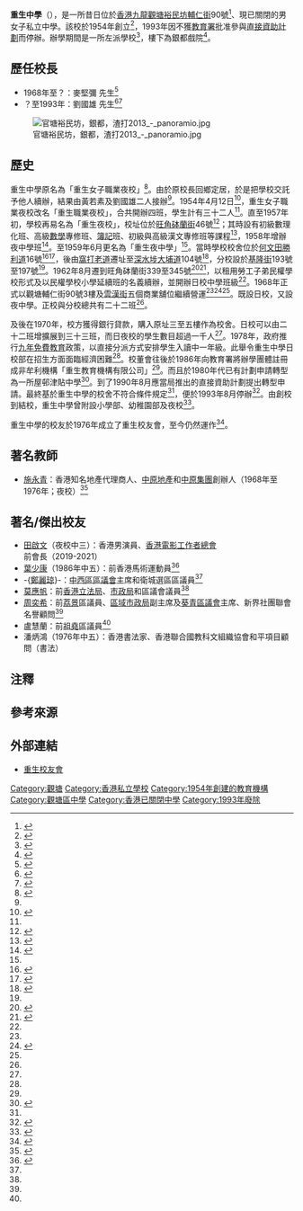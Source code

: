 {{Infobox School
| motto          = 
| name           = 重生中學
| native_name    = Chung Sang Middle School
| image          = 
| established    = 1954年
| closed         = 1993年
| type           = 私立
| founder        = 重生教育機構有限公司
| affiliation    = 
| district       = [[觀塘區|觀塘區]]
| address        = [[九龍|九龍]][[觀塘|觀塘]][[輔仁街|輔仁街]]90號
| faculty        = 
| religion       = 
| supervisor     = 
| principal      = 劉國雄先生
| vice_principal = 
| students       = 
| magazine       = 
| house          = 
| colors         = 
| website        = 
}}

'''重生中學'''（{{lang-en|Chung Sang Middle School}}），是一所昔日位於[[香港|香港]][[九龍|九龍]][[觀塘|觀塘]][[裕民坊|裕民坊]][[輔仁街|輔仁街]]90號<ref>{{cite news | title=重生中學昨慶祝校慶 | url=https://mmis.hkpl.gov.hk/coverpage/-/coverpage/view?_coverpage_WAR_mmisportalportlet_hsf=%E9%87%8D%E7%94%9F%E4%B8%AD%E5%AD%B8&p_r_p_-1078056564_c=QF757YsWv59H%2FuxqfBwEJOnX67O%2FFy6K&_coverpage_WAR_mmisportalportlet_o=4&_coverpage_WAR_mmisportalportlet_actual_q=%28%20verbatim_dc.collection%3A%28%22Old%5C%20HK%5C%20Newspapers%22%29%20%29%20AND+%28%20%28%20allTermsMandatory%3A%28true%29%20OR+all_dc.title%3A%28%E9%87%8D%E7%94%9F%E4%B8%AD%E5%AD%B8%29%20OR+all_dc.creator%3A%28%E9%87%8D%E7%94%9F%E4%B8%AD%E5%AD%B8%29%20OR+all_dc.contributor%3A%28%E9%87%8D%E7%94%9F%E4%B8%AD%E5%AD%B8%29%20OR+all_dc.subject%3A%28%E9%87%8D%E7%94%9F%E4%B8%AD%E5%AD%B8%29%20OR+fulltext%3A%28%E9%87%8D%E7%94%9F%E4%B8%AD%E5%AD%B8%29%20OR+all_dc.description%3A%28%E9%87%8D%E7%94%9F%E4%B8%AD%E5%AD%B8%29%20%29%20%29&_coverpage_WAR_mmisportalportlet_sort_field=score&_coverpage_WAR_mmisportalportlet_sort_order=desc | page=4 | publisher=大公報 | date=1975-04-14 | accessdate=2021-01-27 |quote= }}</ref>、現已關閉的男女子私立中學。該校於1954年創立<ref>{{cite news | title=重生中學 校慶聯歡 | url=https://mmis.hkpl.gov.hk/coverpage/-/coverpage/view?_coverpage_WAR_mmisportalportlet_hsf=%E9%87%8D%E7%94%9F%E4%B8%AD%E5%AD%B8&p_r_p_-1078056564_c=QF757YsWv59%2F9WIUSQ5l74Q3ni%2B9YygI&_coverpage_WAR_mmisportalportlet_o=3&_coverpage_WAR_mmisportalportlet_actual_q=%28%20verbatim_dc.collection%3A%28%22Old%5C%20HK%5C%20Newspapers%22%29%20%29%20AND+%28%20%28%20allTermsMandatory%3A%28true%29%20OR+all_dc.title%3A%28%E9%87%8D%E7%94%9F%E4%B8%AD%E5%AD%B8%29%20OR+all_dc.creator%3A%28%E9%87%8D%E7%94%9F%E4%B8%AD%E5%AD%B8%29%20OR+all_dc.contributor%3A%28%E9%87%8D%E7%94%9F%E4%B8%AD%E5%AD%B8%29%20OR+all_dc.subject%3A%28%E9%87%8D%E7%94%9F%E4%B8%AD%E5%AD%B8%29%20OR+fulltext%3A%28%E9%87%8D%E7%94%9F%E4%B8%AD%E5%AD%B8%29%20OR+all_dc.description%3A%28%E9%87%8D%E7%94%9F%E4%B8%AD%E5%AD%B8%29%20%29%20%29&_coverpage_WAR_mmisportalportlet_sort_field=score&_coverpage_WAR_mmisportalportlet_sort_order=desc | page=7 | publisher=華僑日報 | date=1975-04-16 | accessdate=2021-01-27 | quote= | archive-date=2021-01-31 | archive-url=https://web.archive.org/web/20210131211311/https://mmis.hkpl.gov.hk/coverpage/-/coverpage/view?_coverpage_WAR_mmisportalportlet_hsf=%E9%87%8D%E7%94%9F%E4%B8%AD%E5%AD%B8&p_r_p_-1078056564_c=QF757YsWv59%2F9WIUSQ5l74Q3ni%2B9YygI&_coverpage_WAR_mmisportalportlet_o=3&_coverpage_WAR_mmisportalportlet_actual_q=%28%20verbatim_dc.collection%3A%28%22Old%5C%20HK%5C%20Newspapers%22%29%20%29%20AND+%28%20%28%20allTermsMandatory%3A%28true%29%20OR+all_dc.title%3A%28%E9%87%8D%E7%94%9F%E4%B8%AD%E5%AD%B8%29%20OR+all_dc.creator%3A%28%E9%87%8D%E7%94%9F%E4%B8%AD%E5%AD%B8%29%20OR+all_dc.contributor%3A%28%E9%87%8D%E7%94%9F%E4%B8%AD%E5%AD%B8%29%20OR+all_dc.subject%3A%28%E9%87%8D%E7%94%9F%E4%B8%AD%E5%AD%B8%29%20OR+fulltext%3A%28%E9%87%8D%E7%94%9F%E4%B8%AD%E5%AD%B8%29%20OR+all_dc.description%3A%28%E9%87%8D%E7%94%9F%E4%B8%AD%E5%AD%B8%29%20%29%20%29&_coverpage_WAR_mmisportalportlet_sort_field=score&_coverpage_WAR_mmisportalportlet_sort_order=desc | dead-url=no }}</ref>，1993年因不獲[[教育局_(香港)|教育署]]批准參與[[直接資助計劃|直接資助計劃]]而停辦。辦學期間是一所左派學校<ref name="重生中學觀塘擴校 昨晚分區招待家長">{{cite news | title=重生中學觀塘擴校 昨晚分區招待家長 | url=https://mmis.hkpl.gov.hk/coverpage/-/coverpage/view?_coverpage_WAR_mmisportalportlet_hsf=%E9%87%8D%E7%94%9F%E4%B8%AD%E5%AD%B8&p_r_p_-1078056564_c=QF757YsWv59H%2FuxqfBwEJBD5CI%2Fc8VXu&_coverpage_WAR_mmisportalportlet_o=15&_coverpage_WAR_mmisportalportlet_actual_q=%28%20verbatim_dc.collection%3A%28%22Old%5C%20HK%5C%20Newspapers%22%29%20%29%20AND+%28%20%28%20allTermsMandatory%3A%28true%29%20OR+all_dc.title%3A%28%E9%87%8D%E7%94%9F%E4%B8%AD%E5%AD%B8%29%20OR+all_dc.creator%3A%28%E9%87%8D%E7%94%9F%E4%B8%AD%E5%AD%B8%29%20OR+all_dc.contributor%3A%28%E9%87%8D%E7%94%9F%E4%B8%AD%E5%AD%B8%29%20OR+all_dc.subject%3A%28%E9%87%8D%E7%94%9F%E4%B8%AD%E5%AD%B8%29%20OR+fulltext%3A%28%E9%87%8D%E7%94%9F%E4%B8%AD%E5%AD%B8%29%20OR+all_dc.description%3A%28%E9%87%8D%E7%94%9F%E4%B8%AD%E5%AD%B8%29%20%29%20%29&_coverpage_WAR_mmisportalportlet_sort_field=score&_coverpage_WAR_mmisportalportlet_sort_order=desc | page=3 | publisher=大公報 | date=1968-12-08 | accessdate=2021-01-27 | quote= | archive-date=2021-02-05 | archive-url=https://web.archive.org/web/20210205091439/https://mmis.hkpl.gov.hk/coverpage/-/coverpage/view?_coverpage_WAR_mmisportalportlet_hsf=%E9%87%8D%E7%94%9F%E4%B8%AD%E5%AD%B8&p_r_p_-1078056564_c=QF757YsWv59H%2FuxqfBwEJBD5CI%2Fc8VXu&_coverpage_WAR_mmisportalportlet_o=15&_coverpage_WAR_mmisportalportlet_actual_q=%28%20verbatim_dc.collection%3A%28%22Old%5C%20HK%5C%20Newspapers%22%29%20%29%20AND+%28%20%28%20allTermsMandatory%3A%28true%29%20OR+all_dc.title%3A%28%E9%87%8D%E7%94%9F%E4%B8%AD%E5%AD%B8%29%20OR+all_dc.creator%3A%28%E9%87%8D%E7%94%9F%E4%B8%AD%E5%AD%B8%29%20OR+all_dc.contributor%3A%28%E9%87%8D%E7%94%9F%E4%B8%AD%E5%AD%B8%29%20OR+all_dc.subject%3A%28%E9%87%8D%E7%94%9F%E4%B8%AD%E5%AD%B8%29%20OR+fulltext%3A%28%E9%87%8D%E7%94%9F%E4%B8%AD%E5%AD%B8%29%20OR+all_dc.description%3A%28%E9%87%8D%E7%94%9F%E4%B8%AD%E5%AD%B8%29%20%29%20%29&_coverpage_WAR_mmisportalportlet_sort_field=score&_coverpage_WAR_mmisportalportlet_sort_order=desc | dead-url=no }}</ref>，樓下為銀都戲院<ref>{{cite web |url=http://www.singpao.com.hk/index.php?fi=news1&id=17877 |title=觀塘書店 |last= |first= |date=2017-01-16 |website= |publisher=成報 |access-date=2021-01-27 |quote= |archive-date=2021-02-27 |archive-url=https://web.archive.org/web/20210227065359/http://www.singpao.com.hk/index.php?fi=news1&id=17877 |dead-url=no }}</ref>。

==歷任校長==
* 1968年至？：麥堅彌 先生<ref>{{cite news |title=七校舉行畢業禮 重生中學 |url=https://mmis.hkpl.gov.hk/coverpage/-/coverpage/view?_coverpage_WAR_mmisportalportlet_hsf=%E7%95%A2%E6%A5%AD%E7%A6%AE&_coverpage_WAR_mmisportalportlet_actual_q=%28%20verbatim_dc.collection%3A%28%22Old%5C%20HK%5C%20Newspapers%22%29%20%29%20AND+%28%20%28%20allTermsMandatory%3A%28true%29%20OR+all_dc.title%3A%28%E7%95%A2%E6%A5%AD%E7%A6%AE%29%20OR+all_dc.creator%3A%28%E7%95%A2%E6%A5%AD%E7%A6%AE%29%20OR+all_dc.contributor%3A%28%E7%95%A2%E6%A5%AD%E7%A6%AE%29%20OR+all_dc.subject%3A%28%E7%95%A2%E6%A5%AD%E7%A6%AE%29%20OR+fulltext%3A%28%E7%95%A2%E6%A5%AD%E7%A6%AE%29%20OR+all_dc.description%3A%28%E7%95%A2%E6%A5%AD%E7%A6%AE%29%20%29%20%29&_coverpage_WAR_mmisportalportlet_sort_field=dc.publicationdate_bsort&p_r_p_-1078056564_c=QF757YsWv59%2F9WIUSQ5l7wHr6VpXyTjJ&_coverpage_WAR_mmisportalportlet_o=844&_coverpage_WAR_mmisportalportlet_sort_order=asc&_coverpage_WAR_mmisportalportlet_filter=dc.publicationdate_dt%3A%5B1970-01-01T00%3A00%3A00Z+TO+1979-12-31T15%3A59%3A59Z%5D |page=11 |language= |newspaper=華僑日報 | date=1975-07-22 |accessdate=2022-05-09 |quote= }}</ref>
* ？至1993年：劉國雄 先生<ref>{{cite news | title=劉國雄在重生中學畢業禮上稱 中文中學具優越 | url=https://mmis.hkpl.gov.hk/coverpage/-/coverpage/view?_coverpage_WAR_mmisportalportlet_hsf=%E9%87%8D%E7%94%9F%E4%B8%AD%E5%AD%B8&p_r_p_-1078056564_c=QF757YsWv59H%2FuxqfBwEJD6EBfnfx7hD&_coverpage_WAR_mmisportalportlet_o=18&_coverpage_WAR_mmisportalportlet_actual_q=%28%20verbatim_dc.collection%3A%28%22Old%5C%20HK%5C%20Newspapers%22%29%20%29%20AND+%28%20%28%20allTermsMandatory%3A%28true%29%20OR+all_dc.title%3A%28%E9%87%8D%E7%94%9F%E4%B8%AD%E5%AD%B8%29%20OR+all_dc.creator%3A%28%E9%87%8D%E7%94%9F%E4%B8%AD%E5%AD%B8%29%20OR+all_dc.contributor%3A%28%E9%87%8D%E7%94%9F%E4%B8%AD%E5%AD%B8%29%20OR+all_dc.subject%3A%28%E9%87%8D%E7%94%9F%E4%B8%AD%E5%AD%B8%29%20OR+fulltext%3A%28%E9%87%8D%E7%94%9F%E4%B8%AD%E5%AD%B8%29%20OR+all_dc.description%3A%28%E9%87%8D%E7%94%9F%E4%B8%AD%E5%AD%B8%29%20%29%20%29&_coverpage_WAR_mmisportalportlet_sort_field=score&_coverpage_WAR_mmisportalportlet_sort_order=desc | page=6 | publisher=大公報 | date=1985-06-17 | accessdate=2021-01-27 | quote= | archive-date=2021-01-31 | archive-url=https://web.archive.org/web/20210131234059/https://mmis.hkpl.gov.hk/coverpage/-/coverpage/view?_coverpage_WAR_mmisportalportlet_hsf=%E9%87%8D%E7%94%9F%E4%B8%AD%E5%AD%B8&p_r_p_-1078056564_c=QF757YsWv59H%2FuxqfBwEJD6EBfnfx7hD&_coverpage_WAR_mmisportalportlet_o=18&_coverpage_WAR_mmisportalportlet_actual_q=%28%20verbatim_dc.collection%3A%28%22Old%5C%20HK%5C%20Newspapers%22%29%20%29%20AND+%28%20%28%20allTermsMandatory%3A%28true%29%20OR+all_dc.title%3A%28%E9%87%8D%E7%94%9F%E4%B8%AD%E5%AD%B8%29%20OR+all_dc.creator%3A%28%E9%87%8D%E7%94%9F%E4%B8%AD%E5%AD%B8%29%20OR+all_dc.contributor%3A%28%E9%87%8D%E7%94%9F%E4%B8%AD%E5%AD%B8%29%20OR+all_dc.subject%3A%28%E9%87%8D%E7%94%9F%E4%B8%AD%E5%AD%B8%29%20OR+fulltext%3A%28%E9%87%8D%E7%94%9F%E4%B8%AD%E5%AD%B8%29%20OR+all_dc.description%3A%28%E9%87%8D%E7%94%9F%E4%B8%AD%E5%AD%B8%29%20%29%20%29&_coverpage_WAR_mmisportalportlet_sort_field=score&_coverpage_WAR_mmisportalportlet_sort_order=desc | dead-url=no }}</ref><ref>{{cite news | title=就讀中或英文學校學生 中英水手應達一定程度 | url=https://mmis.hkpl.gov.hk/coverpage/-/coverpage/view?_coverpage_WAR_mmisportalportlet_hsf=%E9%87%8D%E7%94%9F%E4%B8%AD%E5%AD%B8&p_r_p_-1078056564_c=QF757YsWv58JCjtBMMIqorHRqwh2sxdM&_coverpage_WAR_mmisportalportlet_o=33&_coverpage_WAR_mmisportalportlet_actual_q=%28%20verbatim_dc.collection%3A%28%22Old%5C%20HK%5C%20Newspapers%22%29%20%29%20AND+%28%20%28%20allTermsMandatory%3A%28true%29%20OR+all_dc.title%3A%28%E9%87%8D%E7%94%9F%E4%B8%AD%E5%AD%B8%29%20OR+all_dc.creator%3A%28%E9%87%8D%E7%94%9F%E4%B8%AD%E5%AD%B8%29%20OR+all_dc.contributor%3A%28%E9%87%8D%E7%94%9F%E4%B8%AD%E5%AD%B8%29%20OR+all_dc.subject%3A%28%E9%87%8D%E7%94%9F%E4%B8%AD%E5%AD%B8%29%20OR+fulltext%3A%28%E9%87%8D%E7%94%9F%E4%B8%AD%E5%AD%B8%29%20OR+all_dc.description%3A%28%E9%87%8D%E7%94%9F%E4%B8%AD%E5%AD%B8%29%20%29%20%29&_coverpage_WAR_mmisportalportlet_sort_field=score&_coverpage_WAR_mmisportalportlet_sort_order=desc | page=9 | publisher=華僑日報 | date=1991-06-17 | accessdate=2021-01-27 | quote= | archive-date=2021-02-01 | archive-url=https://web.archive.org/web/20210201050106/https://mmis.hkpl.gov.hk/coverpage/-/coverpage/view?_coverpage_WAR_mmisportalportlet_hsf=%E9%87%8D%E7%94%9F%E4%B8%AD%E5%AD%B8&p_r_p_-1078056564_c=QF757YsWv58JCjtBMMIqorHRqwh2sxdM&_coverpage_WAR_mmisportalportlet_o=33&_coverpage_WAR_mmisportalportlet_actual_q=(%20verbatim_dc.collection:(%22Old%5C%20HK%5C%20Newspapers%22)%20)%20AND+(%20(%20allTermsMandatory:(true)%20OR+all_dc.title:(%E9%87%8D%E7%94%9F%E4%B8%AD%E5%AD%B8)%20OR+all_dc.creator:(%E9%87%8D%E7%94%9F%E4%B8%AD%E5%AD%B8)%20OR+all_dc.contributor:(%E9%87%8D%E7%94%9F%E4%B8%AD%E5%AD%B8)%20OR+all_dc.subject:(%E9%87%8D%E7%94%9F%E4%B8%AD%E5%AD%B8)%20OR+fulltext:(%E9%87%8D%E7%94%9F%E4%B8%AD%E5%AD%B8)%20OR+all_dc.description:(%E9%87%8D%E7%94%9F%E4%B8%AD%E5%AD%B8)%20)%20)&_coverpage_WAR_mmisportalportlet_sort_field=score&_coverpage_WAR_mmisportalportlet_sort_order=desc | dead-url=no }}</ref>

[[File:官塘裕民坊，銀都，渣打2013_-_panoramio.jpg|right]]

==歷史==
重生中學原名為「重生女子職業夜校」<ref name="重生校友通訊">{{cite web |url=http://chungsangalumni.org/page19.php |title=重生校友通訊 |last= |first= |date=2019-03-27 |website= |publisher=重生校友會 |access-date=2021-01-27 |quote= |archive-date=2021-02-01 |archive-url=https://web.archive.org/web/20210201050714/http://chungsangalumni.org/page19.php |dead-url=no }}</ref>。由於原校長回鄉定居，於是把學校交託予他人續辦，結果由黃若素及劉國雄二人接辦<ref name="重生校友通訊" />。1954年4月12日<ref>{{cite news | title=重生夜校 祝五周年 | url=https://mmis.hkpl.gov.hk/coverpage/-/coverpage/view?_coverpage_WAR_mmisportalportlet_hsf=%E9%87%8D%E7%94%9F%E5%A4%9C%E6%A0%A1&p_r_p_-1078056564_c=QF757YsWv5%2FH7zGe%2FKF%2BFCwI2v553PSN&_coverpage_WAR_mmisportalportlet_o=19&_coverpage_WAR_mmisportalportlet_actual_q=%28%20verbatim_dc.collection%3A%28%22Old%5C%20HK%5C%20Newspapers%22%29%20%29%20AND+%28%20%28%20allTermsMandatory%3A%28true%29%20OR+all_dc.title%3A%28%E9%87%8D%E7%94%9F%E5%A4%9C%E6%A0%A1%29%20OR+all_dc.creator%3A%28%E9%87%8D%E7%94%9F%E5%A4%9C%E6%A0%A1%29%20OR+all_dc.contributor%3A%28%E9%87%8D%E7%94%9F%E5%A4%9C%E6%A0%A1%29%20OR+all_dc.subject%3A%28%E9%87%8D%E7%94%9F%E5%A4%9C%E6%A0%A1%29%20OR+fulltext%3A%28%E9%87%8D%E7%94%9F%E5%A4%9C%E6%A0%A1%29%20OR+all_dc.description%3A%28%E9%87%8D%E7%94%9F%E5%A4%9C%E6%A0%A1%29%20%29%20%29&_coverpage_WAR_mmisportalportlet_sort_field=score&_coverpage_WAR_mmisportalportlet_sort_order=desc | page=14 | publisher=華僑日報 | date=1959-04-14 | accessdate=2021-01-27 | quote= | archive-date=2021-02-05 | archive-url=https://web.archive.org/web/20210205054929/https://mmis.hkpl.gov.hk/coverpage/-/coverpage/view?_coverpage_WAR_mmisportalportlet_hsf=%E9%87%8D%E7%94%9F%E5%A4%9C%E6%A0%A1&p_r_p_-1078056564_c=QF757YsWv5%2FH7zGe%2FKF%2BFCwI2v553PSN&_coverpage_WAR_mmisportalportlet_o=19&_coverpage_WAR_mmisportalportlet_actual_q=%28%20verbatim_dc.collection%3A%28%22Old%5C%20HK%5C%20Newspapers%22%29%20%29%20AND+%28%20%28%20allTermsMandatory%3A%28true%29%20OR+all_dc.title%3A%28%E9%87%8D%E7%94%9F%E5%A4%9C%E6%A0%A1%29%20OR+all_dc.creator%3A%28%E9%87%8D%E7%94%9F%E5%A4%9C%E6%A0%A1%29%20OR+all_dc.contributor%3A%28%E9%87%8D%E7%94%9F%E5%A4%9C%E6%A0%A1%29%20OR+all_dc.subject%3A%28%E9%87%8D%E7%94%9F%E5%A4%9C%E6%A0%A1%29%20OR+fulltext%3A%28%E9%87%8D%E7%94%9F%E5%A4%9C%E6%A0%A1%29%20OR+all_dc.description%3A%28%E9%87%8D%E7%94%9F%E5%A4%9C%E6%A0%A1%29%20%29%20%29&_coverpage_WAR_mmisportalportlet_sort_field=score&_coverpage_WAR_mmisportalportlet_sort_order=desc | dead-url=no }}</ref>，重生女子職業夜校改名「重生職業夜校」，合共開辦四班，學生計有三十二人<ref name="重生校友通訊" />。直至1957年初，學校再易名為「重生夜校」，校址位於[[旺角|旺角]][[砵蘭街|砵蘭街]]46號<ref>{{cite news | title=重生夜校招生 | url=https://mmis.hkpl.gov.hk/coverpage/-/coverpage/view?_coverpage_WAR_mmisportalportlet_hsf=%E9%87%8D%E7%94%9F%E5%A4%9C%E6%A0%A1&p_r_p_-1078056564_c=QF757YsWv59H%2FuxqfBwEJB8DBIuug2Cb&_coverpage_WAR_mmisportalportlet_o=2&_coverpage_WAR_mmisportalportlet_actual_q=%28%20verbatim_dc.collection%3A%28%22Old%5C%20HK%5C%20Newspapers%22%29%20%29%20AND+%28%20%28%20allTermsMandatory%3A%28true%29%20OR+all_dc.title%3A%28%E9%87%8D%E7%94%9F%E5%A4%9C%E6%A0%A1%29%20OR+all_dc.creator%3A%28%E9%87%8D%E7%94%9F%E5%A4%9C%E6%A0%A1%29%20OR+all_dc.contributor%3A%28%E9%87%8D%E7%94%9F%E5%A4%9C%E6%A0%A1%29%20OR+all_dc.subject%3A%28%E9%87%8D%E7%94%9F%E5%A4%9C%E6%A0%A1%29%20OR+fulltext%3A%28%E9%87%8D%E7%94%9F%E5%A4%9C%E6%A0%A1%29%20OR+all_dc.description%3A%28%E9%87%8D%E7%94%9F%E5%A4%9C%E6%A0%A1%29%20%29%20%29&_coverpage_WAR_mmisportalportlet_sort_field=score&_coverpage_WAR_mmisportalportlet_sort_order=desc | page=5 | publisher=大公報 | date=1957-08-03 | accessdate=2021-01-27 | quote= | archive-date=2021-02-05 | archive-url=https://web.archive.org/web/20210205042901/https://mmis.hkpl.gov.hk/coverpage/-/coverpage/view?_coverpage_WAR_mmisportalportlet_hsf=%E9%87%8D%E7%94%9F%E5%A4%9C%E6%A0%A1&p_r_p_-1078056564_c=QF757YsWv59H%2FuxqfBwEJB8DBIuug2Cb&_coverpage_WAR_mmisportalportlet_o=2&_coverpage_WAR_mmisportalportlet_actual_q=%28%20verbatim_dc.collection%3A%28%22Old%5C%20HK%5C%20Newspapers%22%29%20%29%20AND+%28%20%28%20allTermsMandatory%3A%28true%29%20OR+all_dc.title%3A%28%E9%87%8D%E7%94%9F%E5%A4%9C%E6%A0%A1%29%20OR+all_dc.creator%3A%28%E9%87%8D%E7%94%9F%E5%A4%9C%E6%A0%A1%29%20OR+all_dc.contributor%3A%28%E9%87%8D%E7%94%9F%E5%A4%9C%E6%A0%A1%29%20OR+all_dc.subject%3A%28%E9%87%8D%E7%94%9F%E5%A4%9C%E6%A0%A1%29%20OR+fulltext%3A%28%E9%87%8D%E7%94%9F%E5%A4%9C%E6%A0%A1%29%20OR+all_dc.description%3A%28%E9%87%8D%E7%94%9F%E5%A4%9C%E6%A0%A1%29%20%29%20%29&_coverpage_WAR_mmisportalportlet_sort_field=score&_coverpage_WAR_mmisportalportlet_sort_order=desc | dead-url=no }}</ref>；其時設有初級數理化班、高級[[數學|數學]]專修班、[[簿記|簿記]]班、初級與高級漢文專修班等課程<ref>{{cite news | title=重生夜校招生 | url=https://mmis.hkpl.gov.hk/coverpage/-/coverpage/view?_coverpage_WAR_mmisportalportlet_hsf=%E9%87%8D%E7%94%9F%E5%A4%9C%E6%A0%A1&p_r_p_-1078056564_c=QF757YsWv59H%2FuxqfBwEJPbd6a24F6UX&_coverpage_WAR_mmisportalportlet_o=3&_coverpage_WAR_mmisportalportlet_actual_q=%28%20verbatim_dc.collection%3A%28%22Old%5C%20HK%5C%20Newspapers%22%29%20%29%20AND+%28%20%28%20allTermsMandatory%3A%28true%29%20OR+all_dc.title%3A%28%E9%87%8D%E7%94%9F%E5%A4%9C%E6%A0%A1%29%20OR+all_dc.creator%3A%28%E9%87%8D%E7%94%9F%E5%A4%9C%E6%A0%A1%29%20OR+all_dc.contributor%3A%28%E9%87%8D%E7%94%9F%E5%A4%9C%E6%A0%A1%29%20OR+all_dc.subject%3A%28%E9%87%8D%E7%94%9F%E5%A4%9C%E6%A0%A1%29%20OR+fulltext%3A%28%E9%87%8D%E7%94%9F%E5%A4%9C%E6%A0%A1%29%20OR+all_dc.description%3A%28%E9%87%8D%E7%94%9F%E5%A4%9C%E6%A0%A1%29%20%29%20%29&_coverpage_WAR_mmisportalportlet_sort_field=score&_coverpage_WAR_mmisportalportlet_sort_order=desc | page=5 | publisher=大公報 | date=1957-07-14 | accessdate=2021-01-27 | quote= | archive-date=2021-02-04 | archive-url=https://web.archive.org/web/20210204024248/https://mmis.hkpl.gov.hk/coverpage/-/coverpage/view?_coverpage_WAR_mmisportalportlet_hsf=%E9%87%8D%E7%94%9F%E5%A4%9C%E6%A0%A1&p_r_p_-1078056564_c=QF757YsWv59H%2FuxqfBwEJPbd6a24F6UX&_coverpage_WAR_mmisportalportlet_o=3&_coverpage_WAR_mmisportalportlet_actual_q=%28%20verbatim_dc.collection%3A%28%22Old%5C%20HK%5C%20Newspapers%22%29%20%29%20AND+%28%20%28%20allTermsMandatory%3A%28true%29%20OR+all_dc.title%3A%28%E9%87%8D%E7%94%9F%E5%A4%9C%E6%A0%A1%29%20OR+all_dc.creator%3A%28%E9%87%8D%E7%94%9F%E5%A4%9C%E6%A0%A1%29%20OR+all_dc.contributor%3A%28%E9%87%8D%E7%94%9F%E5%A4%9C%E6%A0%A1%29%20OR+all_dc.subject%3A%28%E9%87%8D%E7%94%9F%E5%A4%9C%E6%A0%A1%29%20OR+fulltext%3A%28%E9%87%8D%E7%94%9F%E5%A4%9C%E6%A0%A1%29%20OR+all_dc.description%3A%28%E9%87%8D%E7%94%9F%E5%A4%9C%E6%A0%A1%29%20%29%20%29&_coverpage_WAR_mmisportalportlet_sort_field=score&_coverpage_WAR_mmisportalportlet_sort_order=desc | dead-url=no }}</ref>，1958年增辦夜中學班<ref>{{cite news | title=重生夜校 設中學部 | url=https://mmis.hkpl.gov.hk/coverpage/-/coverpage/view?_coverpage_WAR_mmisportalportlet_hsf=%E9%87%8D%E7%94%9F%E5%A4%9C%E6%A0%A1&p_r_p_-1078056564_c=QF757YsWv5%2FH7zGe%2FKF%2BFFtegYGWI1bh&_coverpage_WAR_mmisportalportlet_o=20&_coverpage_WAR_mmisportalportlet_actual_q=%28%20verbatim_dc.collection%3A%28%22Old%5C%20HK%5C%20Newspapers%22%29%20%29%20AND+%28%20%28%20allTermsMandatory%3A%28true%29%20OR+all_dc.title%3A%28%E9%87%8D%E7%94%9F%E5%A4%9C%E6%A0%A1%29%20OR+all_dc.creator%3A%28%E9%87%8D%E7%94%9F%E5%A4%9C%E6%A0%A1%29%20OR+all_dc.contributor%3A%28%E9%87%8D%E7%94%9F%E5%A4%9C%E6%A0%A1%29%20OR+all_dc.subject%3A%28%E9%87%8D%E7%94%9F%E5%A4%9C%E6%A0%A1%29%20OR+fulltext%3A%28%E9%87%8D%E7%94%9F%E5%A4%9C%E6%A0%A1%29%20OR+all_dc.description%3A%28%E9%87%8D%E7%94%9F%E5%A4%9C%E6%A0%A1%29%20%29%20%29&_coverpage_WAR_mmisportalportlet_sort_field=score&_coverpage_WAR_mmisportalportlet_sort_order=desc | page=13 | publisher=華僑日報 | date=1958-06-30 | accessdate=2021-01-27 | quote= | archive-date=2021-02-05 | archive-url=https://web.archive.org/web/20210205020501/https://mmis.hkpl.gov.hk/coverpage/-/coverpage/view?_coverpage_WAR_mmisportalportlet_hsf=%E9%87%8D%E7%94%9F%E5%A4%9C%E6%A0%A1&p_r_p_-1078056564_c=QF757YsWv5%2FH7zGe%2FKF%2BFFtegYGWI1bh&_coverpage_WAR_mmisportalportlet_o=20&_coverpage_WAR_mmisportalportlet_actual_q=%28%20verbatim_dc.collection%3A%28%22Old%5C%20HK%5C%20Newspapers%22%29%20%29%20AND+%28%20%28%20allTermsMandatory%3A%28true%29%20OR+all_dc.title%3A%28%E9%87%8D%E7%94%9F%E5%A4%9C%E6%A0%A1%29%20OR+all_dc.creator%3A%28%E9%87%8D%E7%94%9F%E5%A4%9C%E6%A0%A1%29%20OR+all_dc.contributor%3A%28%E9%87%8D%E7%94%9F%E5%A4%9C%E6%A0%A1%29%20OR+all_dc.subject%3A%28%E9%87%8D%E7%94%9F%E5%A4%9C%E6%A0%A1%29%20OR+fulltext%3A%28%E9%87%8D%E7%94%9F%E5%A4%9C%E6%A0%A1%29%20OR+all_dc.description%3A%28%E9%87%8D%E7%94%9F%E5%A4%9C%E6%A0%A1%29%20%29%20%29&_coverpage_WAR_mmisportalportlet_sort_field=score&_coverpage_WAR_mmisportalportlet_sort_order=desc | dead-url=no }}</ref>。至1959年6月更名為「重生夜中學」<ref name="重生校友通訊" />。當時學校校舍位於[[何文田|何文田]][[勝利道|勝利道]]16號<ref>{{cite news | title=重生夜校 啟用新校舍 | url=https://mmis.hkpl.gov.hk/coverpage/-/coverpage/view?_coverpage_WAR_mmisportalportlet_hsf=%E9%87%8D%E7%94%9F%E5%A4%9C%E6%A0%A1&p_r_p_-1078056564_c=QF757YsWv5%2FH7zGe%2FKF%2BFCCIVrLMKGvl&_coverpage_WAR_mmisportalportlet_o=15&_coverpage_WAR_mmisportalportlet_actual_q=%28%20verbatim_dc.collection%3A%28%22Old%5C%20HK%5C%20Newspapers%22%29%20%29%20AND+%28%20%28%20allTermsMandatory%3A%28true%29%20OR+all_dc.title%3A%28%E9%87%8D%E7%94%9F%E5%A4%9C%E6%A0%A1%29%20OR+all_dc.creator%3A%28%E9%87%8D%E7%94%9F%E5%A4%9C%E6%A0%A1%29%20OR+all_dc.contributor%3A%28%E9%87%8D%E7%94%9F%E5%A4%9C%E6%A0%A1%29%20OR+all_dc.subject%3A%28%E9%87%8D%E7%94%9F%E5%A4%9C%E6%A0%A1%29%20OR+fulltext%3A%28%E9%87%8D%E7%94%9F%E5%A4%9C%E6%A0%A1%29%20OR+all_dc.description%3A%28%E9%87%8D%E7%94%9F%E5%A4%9C%E6%A0%A1%29%20%29%20%29&_coverpage_WAR_mmisportalportlet_sort_field=score&_coverpage_WAR_mmisportalportlet_sort_order=desc | page=14 | publisher=華僑日報 | date=1957-09-10 | accessdate=2021-01-27 | quote= | archive-date=2021-02-01 | archive-url=https://web.archive.org/web/20210201194141/https://mmis.hkpl.gov.hk/coverpage/-/coverpage/view?_coverpage_WAR_mmisportalportlet_hsf=%E9%87%8D%E7%94%9F%E5%A4%9C%E6%A0%A1&p_r_p_-1078056564_c=QF757YsWv5%2FH7zGe%2FKF%2BFCCIVrLMKGvl&_coverpage_WAR_mmisportalportlet_o=15&_coverpage_WAR_mmisportalportlet_actual_q=%28%20verbatim_dc.collection%3A%28%22Old%5C%20HK%5C%20Newspapers%22%29%20%29%20AND+%28%20%28%20allTermsMandatory%3A%28true%29%20OR+all_dc.title%3A%28%E9%87%8D%E7%94%9F%E5%A4%9C%E6%A0%A1%29%20OR+all_dc.creator%3A%28%E9%87%8D%E7%94%9F%E5%A4%9C%E6%A0%A1%29%20OR+all_dc.contributor%3A%28%E9%87%8D%E7%94%9F%E5%A4%9C%E6%A0%A1%29%20OR+all_dc.subject%3A%28%E9%87%8D%E7%94%9F%E5%A4%9C%E6%A0%A1%29%20OR+fulltext%3A%28%E9%87%8D%E7%94%9F%E5%A4%9C%E6%A0%A1%29%20OR+all_dc.description%3A%28%E9%87%8D%E7%94%9F%E5%A4%9C%E6%A0%A1%29%20%29%20%29&_coverpage_WAR_mmisportalportlet_sort_field=score&_coverpage_WAR_mmisportalportlet_sort_order=desc | dead-url=no }}</ref><ref>{{cite news | title=重生夜中學 舉行開學禮 | url=https://mmis.hkpl.gov.hk/coverpage/-/coverpage/view?_coverpage_WAR_mmisportalportlet_hsf=%E9%87%8D%E7%94%9F%E5%A4%9C%E4%B8%AD%E5%AD%B8&p_r_p_-1078056564_c=QF757YsWv5%2F5mNaCwDogf0lPc0xH0EpD&_coverpage_WAR_mmisportalportlet_o=4&_coverpage_WAR_mmisportalportlet_actual_q=%28%20verbatim_dc.collection%3A%28%22Old%5C%20HK%5C%20Newspapers%22%29%20%29%20AND+%28%20%28%20allTermsMandatory%3A%28true%29%20OR+all_dc.title%3A%28%E9%87%8D%E7%94%9F%E5%A4%9C%E4%B8%AD%E5%AD%B8%29%20OR+all_dc.creator%3A%28%E9%87%8D%E7%94%9F%E5%A4%9C%E4%B8%AD%E5%AD%B8%29%20OR+all_dc.contributor%3A%28%E9%87%8D%E7%94%9F%E5%A4%9C%E4%B8%AD%E5%AD%B8%29%20OR+all_dc.subject%3A%28%E9%87%8D%E7%94%9F%E5%A4%9C%E4%B8%AD%E5%AD%B8%29%20OR+fulltext%3A%28%E9%87%8D%E7%94%9F%E5%A4%9C%E4%B8%AD%E5%AD%B8%29%20OR+all_dc.description%3A%28%E9%87%8D%E7%94%9F%E5%A4%9C%E4%B8%AD%E5%AD%B8%29%20%29%20%29&_coverpage_WAR_mmisportalportlet_sort_field=score&_coverpage_WAR_mmisportalportlet_sort_order=desc | page=7 | publisher=香港工商日報 | date=1959-02-19 | accessdate=2021-01-27 | quote= | archive-date=2021-02-05 | archive-url=https://web.archive.org/web/20210205053932/https://mmis.hkpl.gov.hk/coverpage/-/coverpage/view?_coverpage_WAR_mmisportalportlet_hsf=%E9%87%8D%E7%94%9F%E5%A4%9C%E4%B8%AD%E5%AD%B8&p_r_p_-1078056564_c=QF757YsWv5%2F5mNaCwDogf0lPc0xH0EpD&_coverpage_WAR_mmisportalportlet_o=4&_coverpage_WAR_mmisportalportlet_actual_q=%28%20verbatim_dc.collection%3A%28%22Old%5C%20HK%5C%20Newspapers%22%29%20%29%20AND+%28%20%28%20allTermsMandatory%3A%28true%29%20OR+all_dc.title%3A%28%E9%87%8D%E7%94%9F%E5%A4%9C%E4%B8%AD%E5%AD%B8%29%20OR+all_dc.creator%3A%28%E9%87%8D%E7%94%9F%E5%A4%9C%E4%B8%AD%E5%AD%B8%29%20OR+all_dc.contributor%3A%28%E9%87%8D%E7%94%9F%E5%A4%9C%E4%B8%AD%E5%AD%B8%29%20OR+all_dc.subject%3A%28%E9%87%8D%E7%94%9F%E5%A4%9C%E4%B8%AD%E5%AD%B8%29%20OR+fulltext%3A%28%E9%87%8D%E7%94%9F%E5%A4%9C%E4%B8%AD%E5%AD%B8%29%20OR+all_dc.description%3A%28%E9%87%8D%E7%94%9F%E5%A4%9C%E4%B8%AD%E5%AD%B8%29%20%29%20%29&_coverpage_WAR_mmisportalportlet_sort_field=score&_coverpage_WAR_mmisportalportlet_sort_order=desc | dead-url=no }}</ref>，後由[[窩打老道|窩打老道]]遷址至[[深水埗|深水埗]][[大埔道|大埔道]]104號<ref name="畢業頒獎典禮">{{cite news | title=畢業頒獎典禮 | url=https://mmis.hkpl.gov.hk/coverpage/-/coverpage/view?_coverpage_WAR_mmisportalportlet_hsf=%E9%87%8D%E7%94%9F%E4%B8%AD%E5%AD%B8&p_r_p_-1078056564_c=QF757YsWv5%2FH7zGe%2FKF%2BFIQsIiMzQce%2B&_coverpage_WAR_mmisportalportlet_o=31&_coverpage_WAR_mmisportalportlet_actual_q=%28%20verbatim_dc.collection%3A%28%22Old%5C%20HK%5C%20Newspapers%22%29%20%29%20AND+%28%20%28%20allTermsMandatory%3A%28true%29%20OR+all_dc.title%3A%28%E9%87%8D%E7%94%9F%E4%B8%AD%E5%AD%B8%29%20OR+all_dc.creator%3A%28%E9%87%8D%E7%94%9F%E4%B8%AD%E5%AD%B8%29%20OR+all_dc.contributor%3A%28%E9%87%8D%E7%94%9F%E4%B8%AD%E5%AD%B8%29%20OR+all_dc.subject%3A%28%E9%87%8D%E7%94%9F%E4%B8%AD%E5%AD%B8%29%20OR+fulltext%3A%28%E9%87%8D%E7%94%9F%E4%B8%AD%E5%AD%B8%29%20OR+all_dc.description%3A%28%E9%87%8D%E7%94%9F%E4%B8%AD%E5%AD%B8%29%20%29%20%29&_coverpage_WAR_mmisportalportlet_sort_field=score&_coverpage_WAR_mmisportalportlet_sort_order=desc | page=12 | publisher=華僑日報 | date=1962-02-02 | accessdate=2021-01-27 | quote= | archive-date=2021-02-01 | archive-url=https://web.archive.org/web/20210201054227/https://mmis.hkpl.gov.hk/coverpage/-/coverpage/view?_coverpage_WAR_mmisportalportlet_hsf=%E9%87%8D%E7%94%9F%E4%B8%AD%E5%AD%B8&p_r_p_-1078056564_c=QF757YsWv5%2FH7zGe%2FKF%2BFIQsIiMzQce%2B&_coverpage_WAR_mmisportalportlet_o=31&_coverpage_WAR_mmisportalportlet_actual_q=%28%20verbatim_dc.collection%3A%28%22Old%5C%20HK%5C%20Newspapers%22%29%20%29%20AND+%28%20%28%20allTermsMandatory%3A%28true%29%20OR+all_dc.title%3A%28%E9%87%8D%E7%94%9F%E4%B8%AD%E5%AD%B8%29%20OR+all_dc.creator%3A%28%E9%87%8D%E7%94%9F%E4%B8%AD%E5%AD%B8%29%20OR+all_dc.contributor%3A%28%E9%87%8D%E7%94%9F%E4%B8%AD%E5%AD%B8%29%20OR+all_dc.subject%3A%28%E9%87%8D%E7%94%9F%E4%B8%AD%E5%AD%B8%29%20OR+fulltext%3A%28%E9%87%8D%E7%94%9F%E4%B8%AD%E5%AD%B8%29%20OR+all_dc.description%3A%28%E9%87%8D%E7%94%9F%E4%B8%AD%E5%AD%B8%29%20%29%20%29&_coverpage_WAR_mmisportalportlet_sort_field=score&_coverpage_WAR_mmisportalportlet_sort_order=desc | dead-url=no }}</ref>，分校設於[[基隆街_(香港)|基隆街]]193號至197號<ref name="畢業頒獎典禮" />。1962年8月遷到旺角砵蘭街339至345號<ref>{{cite news | title=重生夜中學遷新址 開始招收各級新生 | url=https://mmis.hkpl.gov.hk/coverpage/-/coverpage/view?_coverpage_WAR_mmisportalportlet_hsf=%E9%87%8D%E7%94%9F%E5%A4%9C%E4%B8%AD%E5%AD%B8&p_r_p_-1078056564_c=QF757YsWv59H%2FuxqfBwEJGlTiAohtyVS&_coverpage_WAR_mmisportalportlet_o=9&_coverpage_WAR_mmisportalportlet_actual_q=%28%20verbatim_dc.collection%3A%28%22Old%5C%20HK%5C%20Newspapers%22%29%20%29%20AND+%28%20%28%20allTermsMandatory%3A%28true%29%20OR+all_dc.title%3A%28%E9%87%8D%E7%94%9F%E5%A4%9C%E4%B8%AD%E5%AD%B8%29%20OR+all_dc.creator%3A%28%E9%87%8D%E7%94%9F%E5%A4%9C%E4%B8%AD%E5%AD%B8%29%20OR+all_dc.contributor%3A%28%E9%87%8D%E7%94%9F%E5%A4%9C%E4%B8%AD%E5%AD%B8%29%20OR+all_dc.subject%3A%28%E9%87%8D%E7%94%9F%E5%A4%9C%E4%B8%AD%E5%AD%B8%29%20OR+fulltext%3A%28%E9%87%8D%E7%94%9F%E5%A4%9C%E4%B8%AD%E5%AD%B8%29%20OR+all_dc.description%3A%28%E9%87%8D%E7%94%9F%E5%A4%9C%E4%B8%AD%E5%AD%B8%29%20%29%20%29&_coverpage_WAR_mmisportalportlet_sort_field=score&_coverpage_WAR_mmisportalportlet_sort_order=desc | page=3 | publisher=大公報 | date=1962-08-08 | accessdate=2021-01-27 | quote= | archive-date=2021-02-01 | archive-url=https://web.archive.org/web/20210201022644/https://mmis.hkpl.gov.hk/coverpage/-/coverpage/view?_coverpage_WAR_mmisportalportlet_hsf=%E9%87%8D%E7%94%9F%E5%A4%9C%E4%B8%AD%E5%AD%B8&p_r_p_-1078056564_c=QF757YsWv59H%2FuxqfBwEJGlTiAohtyVS&_coverpage_WAR_mmisportalportlet_o=9&_coverpage_WAR_mmisportalportlet_actual_q=%28%20verbatim_dc.collection%3A%28%22Old%5C%20HK%5C%20Newspapers%22%29%20%29%20AND+%28%20%28%20allTermsMandatory%3A%28true%29%20OR+all_dc.title%3A%28%E9%87%8D%E7%94%9F%E5%A4%9C%E4%B8%AD%E5%AD%B8%29%20OR+all_dc.creator%3A%28%E9%87%8D%E7%94%9F%E5%A4%9C%E4%B8%AD%E5%AD%B8%29%20OR+all_dc.contributor%3A%28%E9%87%8D%E7%94%9F%E5%A4%9C%E4%B8%AD%E5%AD%B8%29%20OR+all_dc.subject%3A%28%E9%87%8D%E7%94%9F%E5%A4%9C%E4%B8%AD%E5%AD%B8%29%20OR+fulltext%3A%28%E9%87%8D%E7%94%9F%E5%A4%9C%E4%B8%AD%E5%AD%B8%29%20OR+all_dc.description%3A%28%E9%87%8D%E7%94%9F%E5%A4%9C%E4%B8%AD%E5%AD%B8%29%20%29%20%29&_coverpage_WAR_mmisportalportlet_sort_field=score&_coverpage_WAR_mmisportalportlet_sort_order=desc | dead-url=no }}</ref><ref>{{cite news | title=重生夜中學 續招收新生 | url=https://mmis.hkpl.gov.hk/coverpage/-/coverpage/view?_coverpage_WAR_mmisportalportlet_hsf=%E9%87%8D%E7%94%9F%E5%A4%9C%E4%B8%AD%E5%AD%B8&p_r_p_-1078056564_c=QF757YsWv59H%2FuxqfBwEJA6es5TJ5rtE&_coverpage_WAR_mmisportalportlet_o=2&_coverpage_WAR_mmisportalportlet_actual_q=%28%20verbatim_dc.collection%3A%28%22Old%5C%20HK%5C%20Newspapers%22%29%20%29%20AND+%28%20%28%20allTermsMandatory%3A%28true%29%20OR+all_dc.title%3A%28%E9%87%8D%E7%94%9F%E5%A4%9C%E4%B8%AD%E5%AD%B8%29%20OR+all_dc.creator%3A%28%E9%87%8D%E7%94%9F%E5%A4%9C%E4%B8%AD%E5%AD%B8%29%20OR+all_dc.contributor%3A%28%E9%87%8D%E7%94%9F%E5%A4%9C%E4%B8%AD%E5%AD%B8%29%20OR+all_dc.subject%3A%28%E9%87%8D%E7%94%9F%E5%A4%9C%E4%B8%AD%E5%AD%B8%29%20OR+fulltext%3A%28%E9%87%8D%E7%94%9F%E5%A4%9C%E4%B8%AD%E5%AD%B8%29%20OR+all_dc.description%3A%28%E9%87%8D%E7%94%9F%E5%A4%9C%E4%B8%AD%E5%AD%B8%29%20%29%20%29&_coverpage_WAR_mmisportalportlet_sort_field=score&_coverpage_WAR_mmisportalportlet_sort_order=desc | page=5 | publisher=大公報 | date=1964-07-15 | accessdate=2021-01-27 | quote= | archive-date=2021-01-31 | archive-url=https://web.archive.org/web/20210131223006/https://mmis.hkpl.gov.hk/coverpage/-/coverpage/view?_coverpage_WAR_mmisportalportlet_hsf=%E9%87%8D%E7%94%9F%E5%A4%9C%E4%B8%AD%E5%AD%B8&p_r_p_-1078056564_c=QF757YsWv59H%2FuxqfBwEJA6es5TJ5rtE&_coverpage_WAR_mmisportalportlet_o=2&_coverpage_WAR_mmisportalportlet_actual_q=%28%20verbatim_dc.collection%3A%28%22Old%5C%20HK%5C%20Newspapers%22%29%20%29%20AND+%28%20%28%20allTermsMandatory%3A%28true%29%20OR+all_dc.title%3A%28%E9%87%8D%E7%94%9F%E5%A4%9C%E4%B8%AD%E5%AD%B8%29%20OR+all_dc.creator%3A%28%E9%87%8D%E7%94%9F%E5%A4%9C%E4%B8%AD%E5%AD%B8%29%20OR+all_dc.contributor%3A%28%E9%87%8D%E7%94%9F%E5%A4%9C%E4%B8%AD%E5%AD%B8%29%20OR+all_dc.subject%3A%28%E9%87%8D%E7%94%9F%E5%A4%9C%E4%B8%AD%E5%AD%B8%29%20OR+fulltext%3A%28%E9%87%8D%E7%94%9F%E5%A4%9C%E4%B8%AD%E5%AD%B8%29%20OR+all_dc.description%3A%28%E9%87%8D%E7%94%9F%E5%A4%9C%E4%B8%AD%E5%AD%B8%29%20%29%20%29&_coverpage_WAR_mmisportalportlet_sort_field=score&_coverpage_WAR_mmisportalportlet_sort_order=desc | dead-url=no }}</ref>，以租用勞工子弟民權學校形式及以民權學校小學延續班的名義續辦，並開辦日校中學班級<ref name="重生校友通訊" />。1968年正式以觀塘輔仁街90號3樓及[[雲漢街|雲漢街]]五個商業舖位繼續營運<ref name="重生校友通訊" /><ref>{{cite news | title=愛國教育蓬勃發展 重生中學開課 | url=https://mmis.hkpl.gov.hk/coverpage/-/coverpage/view?_coverpage_WAR_mmisportalportlet_hsf=%E9%87%8D%E7%94%9F%E4%B8%AD%E5%AD%B8&p_r_p_-1078056564_c=QF757YsWv59H%2FuxqfBwEJDd3p3PIoYMb&_coverpage_WAR_mmisportalportlet_o=2&_coverpage_WAR_mmisportalportlet_actual_q=%28%20verbatim_dc.collection%3A%28%22Old%5C%20HK%5C%20Newspapers%22%29%20%29%20AND+%28%20%28%20allTermsMandatory%3A%28true%29%20OR+all_dc.title%3A%28%E9%87%8D%E7%94%9F%E4%B8%AD%E5%AD%B8%29%20OR+all_dc.creator%3A%28%E9%87%8D%E7%94%9F%E4%B8%AD%E5%AD%B8%29%20OR+all_dc.contributor%3A%28%E9%87%8D%E7%94%9F%E4%B8%AD%E5%AD%B8%29%20OR+all_dc.subject%3A%28%E9%87%8D%E7%94%9F%E4%B8%AD%E5%AD%B8%29%20OR+fulltext%3A%28%E9%87%8D%E7%94%9F%E4%B8%AD%E5%AD%B8%29%20OR+all_dc.description%3A%28%E9%87%8D%E7%94%9F%E4%B8%AD%E5%AD%B8%29%20%29%20%29&_coverpage_WAR_mmisportalportlet_sort_field=score&_coverpage_WAR_mmisportalportlet_sort_order=desc | page=5 | publisher=大公報 | date=1968-08-11 | accessdate=2021-01-27 | quote= | archive-date=2021-02-05 | archive-url=https://web.archive.org/web/20210205070755/https://mmis.hkpl.gov.hk/coverpage/-/coverpage/view?_coverpage_WAR_mmisportalportlet_hsf=%E9%87%8D%E7%94%9F%E4%B8%AD%E5%AD%B8&p_r_p_-1078056564_c=QF757YsWv59H%2FuxqfBwEJDd3p3PIoYMb&_coverpage_WAR_mmisportalportlet_o=2&_coverpage_WAR_mmisportalportlet_actual_q=%28%20verbatim_dc.collection%3A%28%22Old%5C%20HK%5C%20Newspapers%22%29%20%29%20AND+%28%20%28%20allTermsMandatory%3A%28true%29%20OR+all_dc.title%3A%28%E9%87%8D%E7%94%9F%E4%B8%AD%E5%AD%B8%29%20OR+all_dc.creator%3A%28%E9%87%8D%E7%94%9F%E4%B8%AD%E5%AD%B8%29%20OR+all_dc.contributor%3A%28%E9%87%8D%E7%94%9F%E4%B8%AD%E5%AD%B8%29%20OR+all_dc.subject%3A%28%E9%87%8D%E7%94%9F%E4%B8%AD%E5%AD%B8%29%20OR+fulltext%3A%28%E9%87%8D%E7%94%9F%E4%B8%AD%E5%AD%B8%29%20OR+all_dc.description%3A%28%E9%87%8D%E7%94%9F%E4%B8%AD%E5%AD%B8%29%20%29%20%29&_coverpage_WAR_mmisportalportlet_sort_field=score&_coverpage_WAR_mmisportalportlet_sort_order=desc | dead-url=no }}</ref><ref name="重生中學觀塘擴校 昨晚分區招待家長" />。既設日校，又設夜中學。正校與分校總共有二十二班<ref name="重生校友通訊" />。

及後在1970年，校方獲得銀行貸款，購入原址三至五樓作為校舍。日校可以由二十二班增擴展到三十三班，而日夜校的學生數目超過一千人<ref name="重生校友通訊" />。1978年，政府推行[[香港教育|九年免費教育]]政策，以直接分派方式安排學生入讀中一年級。此舉令重生中學日校部在招生方面面臨經濟困難<ref name="重生校友通訊" />。校董會往後於1986年向教育署將辦學團體註冊成非牟利機構「重生教育機構有限公司」<ref name="重生校友通訊" />。而且於1980年代已有計劃申請轉型為一所屋邨津貼中學<ref>{{cite news | title=非牟利私校轉津問題 當局應切實合理解決 | url=https://mmis.hkpl.gov.hk/coverpage/-/coverpage/view?_coverpage_WAR_mmisportalportlet_hsf=%E9%87%8D%E7%94%9F%E4%B8%AD%E5%AD%B8&p_r_p_-1078056564_c=QF757YsWv59H%2FuxqfBwEJPwpnLpb9BMH&_coverpage_WAR_mmisportalportlet_o=22&_coverpage_WAR_mmisportalportlet_actual_q=%28%20verbatim_dc.collection%3A%28%22Old%5C%20HK%5C%20Newspapers%22%29%20%29%20AND+%28%20%28%20allTermsMandatory%3A%28true%29%20OR+all_dc.title%3A%28%E9%87%8D%E7%94%9F%E4%B8%AD%E5%AD%B8%29%20OR+all_dc.creator%3A%28%E9%87%8D%E7%94%9F%E4%B8%AD%E5%AD%B8%29%20OR+all_dc.contributor%3A%28%E9%87%8D%E7%94%9F%E4%B8%AD%E5%AD%B8%29%20OR+all_dc.subject%3A%28%E9%87%8D%E7%94%9F%E4%B8%AD%E5%AD%B8%29%20OR+fulltext%3A%28%E9%87%8D%E7%94%9F%E4%B8%AD%E5%AD%B8%29%20OR+all_dc.description%3A%28%E9%87%8D%E7%94%9F%E4%B8%AD%E5%AD%B8%29%20%29%20%29&_coverpage_WAR_mmisportalportlet_sort_field=score&_coverpage_WAR_mmisportalportlet_sort_order=desc | page=5 | publisher=大公報 | date=1987-06-15 | accessdate=2021-01-27 | quote= | archive-date=2021-02-05 | archive-url=https://web.archive.org/web/20210205204955/https://mmis.hkpl.gov.hk/coverpage/-/coverpage/view?_coverpage_WAR_mmisportalportlet_hsf=%E9%87%8D%E7%94%9F%E4%B8%AD%E5%AD%B8&p_r_p_-1078056564_c=QF757YsWv59H%2FuxqfBwEJPwpnLpb9BMH&_coverpage_WAR_mmisportalportlet_o=22&_coverpage_WAR_mmisportalportlet_actual_q=%28%20verbatim_dc.collection%3A%28%22Old%5C%20HK%5C%20Newspapers%22%29%20%29%20AND+%28%20%28%20allTermsMandatory%3A%28true%29%20OR+all_dc.title%3A%28%E9%87%8D%E7%94%9F%E4%B8%AD%E5%AD%B8%29%20OR+all_dc.creator%3A%28%E9%87%8D%E7%94%9F%E4%B8%AD%E5%AD%B8%29%20OR+all_dc.contributor%3A%28%E9%87%8D%E7%94%9F%E4%B8%AD%E5%AD%B8%29%20OR+all_dc.subject%3A%28%E9%87%8D%E7%94%9F%E4%B8%AD%E5%AD%B8%29%20OR+fulltext%3A%28%E9%87%8D%E7%94%9F%E4%B8%AD%E5%AD%B8%29%20OR+all_dc.description%3A%28%E9%87%8D%E7%94%9F%E4%B8%AD%E5%AD%B8%29%20%29%20%29&_coverpage_WAR_mmisportalportlet_sort_field=score&_coverpage_WAR_mmisportalportlet_sort_order=desc | dead-url=no }}</ref>。到了1990年8月應當局推出的直接資助計劃提出轉型申請。最終基於重生中學的校舍不符合條件規定<ref name="重生校友通訊" />，便於1993年8月停辦<ref>{{cite web |url=http://chungsangalumni.org/page57.php |title=重生校友通訊 |last= |first= |date=2016-06-20 |website= |publisher=重生校友會 |access-date=2021-01-27 |quote= |archive-date=2021-01-31 |archive-url=https://web.archive.org/web/20210131190148/http://chungsangalumni.org/page57.php |dead-url=no }}</ref>。由創校到結校，重生中學曾附設小學部、幼稚園部及夜校<ref>{{cite news | title=重生中學日夜校 昨舉行聯歡晚會 | url=https://mmis.hkpl.gov.hk/coverpage/-/coverpage/view?_coverpage_WAR_mmisportalportlet_hsf=%E9%87%8D%E7%94%9F%E4%B8%AD%E5%AD%B8&p_r_p_-1078056564_c=QF757YsWv59H%2FuxqfBwEJO6vQZu2l5AH&_coverpage_WAR_mmisportalportlet_o=1&_coverpage_WAR_mmisportalportlet_actual_q=%28%20verbatim_dc.collection%3A%28%22Old%5C%20HK%5C%20Newspapers%22%29%20%29%20AND+%28%20%28%20allTermsMandatory%3A%28true%29%20OR+all_dc.title%3A%28%E9%87%8D%E7%94%9F%E4%B8%AD%E5%AD%B8%29%20OR+all_dc.creator%3A%28%E9%87%8D%E7%94%9F%E4%B8%AD%E5%AD%B8%29%20OR+all_dc.contributor%3A%28%E9%87%8D%E7%94%9F%E4%B8%AD%E5%AD%B8%29%20OR+all_dc.subject%3A%28%E9%87%8D%E7%94%9F%E4%B8%AD%E5%AD%B8%29%20OR+fulltext%3A%28%E9%87%8D%E7%94%9F%E4%B8%AD%E5%AD%B8%29%20OR+all_dc.description%3A%28%E9%87%8D%E7%94%9F%E4%B8%AD%E5%AD%B8%29%20%29%20%29&_coverpage_WAR_mmisportalportlet_sort_field=score&_coverpage_WAR_mmisportalportlet_sort_order=desc | page=5 | publisher=大公報 | date=1973-04-16 | accessdate=2021-01-27 | quote= | archive-date=2021-02-05 | archive-url=https://web.archive.org/web/20210205050106/https://mmis.hkpl.gov.hk/coverpage/-/coverpage/view?_coverpage_WAR_mmisportalportlet_hsf=%E9%87%8D%E7%94%9F%E4%B8%AD%E5%AD%B8&p_r_p_-1078056564_c=QF757YsWv59H%2FuxqfBwEJO6vQZu2l5AH&_coverpage_WAR_mmisportalportlet_o=1&_coverpage_WAR_mmisportalportlet_actual_q=%28%20verbatim_dc.collection%3A%28%22Old%5C%20HK%5C%20Newspapers%22%29%20%29%20AND+%28%20%28%20allTermsMandatory%3A%28true%29%20OR+all_dc.title%3A%28%E9%87%8D%E7%94%9F%E4%B8%AD%E5%AD%B8%29%20OR+all_dc.creator%3A%28%E9%87%8D%E7%94%9F%E4%B8%AD%E5%AD%B8%29%20OR+all_dc.contributor%3A%28%E9%87%8D%E7%94%9F%E4%B8%AD%E5%AD%B8%29%20OR+all_dc.subject%3A%28%E9%87%8D%E7%94%9F%E4%B8%AD%E5%AD%B8%29%20OR+fulltext%3A%28%E9%87%8D%E7%94%9F%E4%B8%AD%E5%AD%B8%29%20OR+all_dc.description%3A%28%E9%87%8D%E7%94%9F%E4%B8%AD%E5%AD%B8%29%20%29%20%29&_coverpage_WAR_mmisportalportlet_sort_field=score&_coverpage_WAR_mmisportalportlet_sort_order=desc | dead-url=no }}</ref>。

重生中學的校友於1976年成立了重生校友會，至今仍然運作<ref>{{cite web |url=http://chungsangalumni.org/page52.php |title=重生校友通訊 |last= |first= |date=2016-03-20 |website= |publisher=重生校友會 |access-date=2021-01-27 |quote= |archive-date=2021-01-31 |archive-url=https://web.archive.org/web/20210131163136/http://chungsangalumni.org/page52.php |dead-url=no }}</ref>。

==著名教師==
*[[施永青|施永青]]：香港知名地產代理商人、[[中原地產|中原地產]]和[[中原集團|中原集團]]創辦人（1968年至1976年；夜校）<ref>{{cite book |author1=戴耀廷、譚蕙芸 |title=對話X佔領 |year=2013 |publisher=明報出版社 |page=161 |quote= |url=https://books.google.com.hk/books?id=TWO0AAAAQBAJ&pg=PA161&lpg=PA161&dq=%E6%96%BD%E6%B0%B8%E9%9D%92+%E9%87%8D%E7%94%9F%E4%B8%AD%E5%AD%B8&source=bl&ots=dXtCDwCNl8&sig=ACfU3U3zhs2U6nnvwy6JXWUIwxHX75GI1A&hl=zh-TW&sa=X&ved=2ahUKEwiO3d6gorLzAhXMPXAKHUQ2AbUQ6AF6BAgVEAM#v=onepage&q=%E6%96%BD%E6%B0%B8%E9%9D%92%20%E9%87%8D%E7%94%9F%E4%B8%AD%E5%AD%B8&f=false |access-date=2021-10-05 |archive-date=2021-10-05 |archive-url=https://web.archive.org/web/20211005025732/https://books.google.com.hk/books?id=TWO0AAAAQBAJ&pg=PA161&lpg=PA161&dq=%E6%96%BD%E6%B0%B8%E9%9D%92+%E9%87%8D%E7%94%9F%E4%B8%AD%E5%AD%B8&source=bl&ots=dXtCDwCNl8&sig=ACfU3U3zhs2U6nnvwy6JXWUIwxHX75GI1A&hl=zh-TW&sa=X&ved=2ahUKEwiO3d6gorLzAhXMPXAKHUQ2AbUQ6AF6BAgVEAM#v=onepage&q=%E6%96%BD%E6%B0%B8%E9%9D%92%20%E9%87%8D%E7%94%9F%E4%B8%AD%E5%AD%B8&f=false |dead-url=no }}</ref>

==著名/傑出校友==
*[[田啟文|田啟文]]（夜校中三）：香港男演員、[[香港電影工作者總會|香港電影工作者總會]]前會長（2019-2021）{{noteTag|資料出自香港電台第二台廣播節目《守下留情》於2018年2月26日播出的田啟文專訪「三師兄田雞田啟文訪問第一集 + 尋找女郵差叔叔的故事第一回，重溫！」。}}
*[[葉少康|葉少康]]（1986年中五）：前香港馬術運動員<ref name="重生校友通訊1">{{cite web |url=http://chungsangalumni.org/page31.php |title=重生校友通訊 |last= |first= |date=2011-12-18 |website= |publisher=重生校友會 |access-date=2021-01-27 |quote= |archive-date=2021-02-01 |archive-url=https://web.archive.org/web/20210201103759/http://chungsangalumni.org/page31.php |dead-url=no }}</ref>
*-{[[鄭麗琼|鄭麗琼]]}-：[[中西區區議會|中西區區議會]]主席和衛城選區區議員<ref name="重生校友通訊1" />
*[[莫應帆|莫應帆]]：前[[香港立法局|香港立法局]]、[[市政局_(香港)|市政局]]和區議會議員<ref name="重生校友通訊1" />
*[[周奕希|周奕希]]：前[[荔景|荔景]]區議員、[[區域市政局|區域市政局]]副主席及[[葵青區議會|葵青區議會]]主席、新界社團聯會名譽顧問<ref name="重生校友通訊1" />
*盧慧蘭：前[[祖堯_(選區)|祖堯]]區議員<ref name="重生校友通訊1" />
*潘炳鴻（1976年中五）：香港書法家、香港聯合國教科文組織協會和平項目顧問（書法）

==注釋==
{{noteFoot}}

==參考來源==
{{Reflist|2}}

==外部連結==
* [http://chungsangalumni.org/ 重生校友會] {{Wayback|url=http://chungsangalumni.org/ |date=20210203174526 }}

[[Category:觀塘|Category:觀塘]]
[[Category:香港私立學校|Category:香港私立學校]]
[[Category:1954年創建的教育機構|Category:1954年創建的教育機構]]
[[Category:觀塘區中學|Category:觀塘區中學]]
[[Category:香港已關閉中學|Category:香港已關閉中學]]
[[Category:1993年廢除|Category:1993年廢除]]